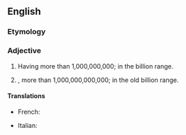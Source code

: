 ==English==

===Etymology===
{{prefix|multi|billion}}

===Adjective===
{{en-adj|-}}

# Having more than 1,000,000,000; in the billion range.
# {{context|in the old numbering system|chiefly|British}}, more than 1,000,000,000,000; in the old billion range.

====Translations====
{{trans-top|having more than 1,000,000,000}}
* French: {{t-|fr|multi-billion}}
{{trans-mid}}
* Italian: {{t-|it|multi-billione}}
{{trans-bottom}}
